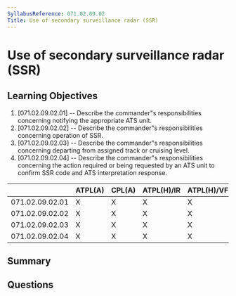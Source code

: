 ```yaml
---
SyllabusReference: 071.02.09.02
Title: Use of secondary surveillance radar (SSR)
---
```


# Use of secondary surveillance radar (SSR)

## Learning Objectives

1. [071.02.09.02.01] -- Describe the commander"s responsibilities concerning
   notifying the appropriate ATS unit.
2. [071.02.09.02.02] -- Describe the commander"s responsibilities concerning
   operation of SSR.
3. [071.02.09.02.03] -- Describe the commander"s responsibilities concerning
   departing from assigned track or cruising level.
4. [071.02.09.02.04] -- Describe the commander"s responsibilities concerning the
   action required or being requested by an ATS unit to confirm SSR code and ATS
   interpretation response.

|                 | ATPL(A) | CPL(A) | ATPL(H)/IR | ATPL(H)/VFR | CPL(H) | IR  | CBIR(A) |
| --------------- | ------- | ------ | ---------- | ----------- | ------ | --- | ------- |
| 071.02.09.02.01 | X       | X      | X          | X           | X      |     |         |
| 071.02.09.02.02 | X       | X      | X          | X           | X      |     |         |
| 071.02.09.02.03 | X       | X      | X          | X           | X      |     |         |
| 071.02.09.02.04 | X       | X      | X          | X           | X      |     |         |

## Summary

## Questions
